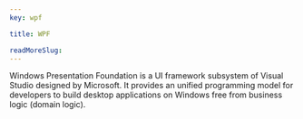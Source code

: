 ```yaml
---
key: wpf

title: WPF

readMoreSlug: 
---
```


Windows Presentation Foundation is a UI framework subsystem of Visual Studio designed by Microsoft. It provides an unified programming model for developers to build desktop applications on Windows free from business logic (domain logic).
